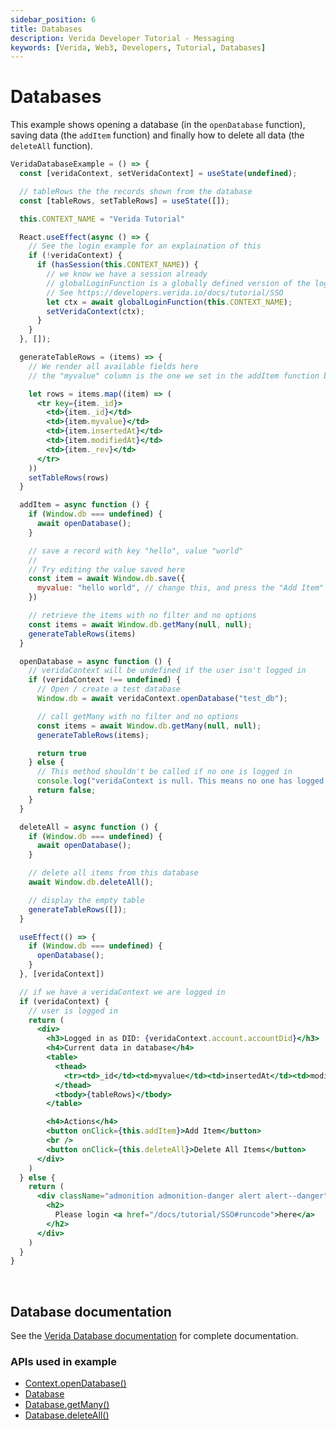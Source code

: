 ```yaml
---
sidebar_position: 6
title: Databases
description: Verida Developer Tutorial - Messaging
keywords: [Verida, Web3, Developers, Tutorial, Databases]
---
```


# Databases

This example shows opening a database (in the `openDatabase` function), saving data (the `addItem` function) and finally how to delete all data (the `deleteAll` function).

```jsx live
VeridaDatabaseExample = () => {
  const [veridaContext, setVeridaContext] = useState(undefined);

  // tableRows the the records shown from the database
  const [tableRows, setTableRows] = useState([]);

  this.CONTEXT_NAME = "Verida Tutorial"

  React.useEffect(async () => {
    // See the login example for an explaination of this
    if (!veridaContext) {
      if (hasSession(this.CONTEXT_NAME)) {
        // we know we have a session already
        // globalLoginFunction is a globally defined version of the login function 
        // See https://developers.verida.io/docs/tutorial/SSO
        let ctx = await globalLoginFunction(this.CONTEXT_NAME);
        setVeridaContext(ctx);
      }
    }
  }, []);

  generateTableRows = (items) => {
    // We render all available fields here
    // the "myvalue" column is the one we set in the addItem function below

    let rows = items.map((item) => (
      <tr key={item._id}>
        <td>{item._id}</td>
        <td>{item.myvalue}</td>
        <td>{item.insertedAt}</td>
        <td>{item.modifiedAt}</td>
        <td>{item._rev}</td>
      </tr>
    ))
    setTableRows(rows)
  }

  addItem = async function () {
    if (Window.db === undefined) {
      await openDatabase();
    }

    // save a record with key "hello", value "world"
    //
    // Try editing the value saved here
    const item = await Window.db.save({
      myvalue: "hello world", // change this, and press the "Add Item" button
    })

    // retrieve the items with no filter and no options
    const items = await Window.db.getMany(null, null);
    generateTableRows(items)
  }

  openDatabase = async function () {
    // veridaContext will be undefined if the user isn't logged in
    if (veridaContext !== undefined) {
      // Open / create a test database
      Window.db = await veridaContext.openDatabase("test_db");

      // call getMany with no filter and no options
      const items = await Window.db.getMany(null, null);
      generateTableRows(items);

      return true
    } else {
      // This method shouldn't be called if no one is logged in
      console.log("veridaContext is null. This means no one has logged in")
      return false;
    }
  }

  deleteAll = async function () {
    if (Window.db === undefined) {
      await openDatabase();
    }

    // delete all items from this database
    await Window.db.deleteAll();

    // display the empty table
    generateTableRows([]);
  }

  useEffect(() => {
    if (Window.db === undefined) {
      openDatabase();
    }
  }, [veridaContext])

  // if we have a veridaContext we are logged in
  if (veridaContext) {
    // user is logged in
    return (
      <div>
        <h3>Logged in as DID: {veridaContext.account.accountDid}</h3>
        <h4>Current data in database</h4>
        <table>
          <thead>
            <tr><td>_id</td><td>myvalue</td><td>insertedAt</td><td>modifiedAt</td><td>_rev</td></tr>
          </thead>
          <tbody>{tableRows}</tbody>
        </table>

        <h4>Actions</h4>
        <button onClick={this.addItem}>Add Item</button>
        <br />
        <button onClick={this.deleteAll}>Delete All Items</button>
      </div>
    )
  } else {
    return (
      <div className="admonition admonition-danger alert alert--danger">
        <h2>
          Please login <a href="/docs/tutorial/SSO#runcode">here</a>
        </h2>
      </div>
    )
  }
}
```

<!-- this is a target so we can link to the end of the code block -->

<a name="runcode">&nbsp;</a>

## Database documentation

See the [Verida Database documentation](/client-sdk/data.md) for complete documentation.

### APIs used in example

* [Context.openDatabase()](/docs/api/verida-js/classes/verida_client_ts.Context/#opendatabase)
* [Database](/docs/api/verida-js/interfaces/verida_client_ts.Database)
* [Database.getMany()](/docs/api/verida-js/interfaces/verida_client_ts.Database#getmany)
* [Database.deleteAll()](/docs/api/verida-js/interfaces/verida_client_ts.Database#deleteall)
